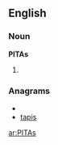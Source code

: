 {{also|pitas}}
==English==

===Noun===
'''PITAs'''

# {{plural of|[[PITA]]}}

===Anagrams===
* {{alphagram|aipst}}
* [[tapis#English|tapis]]

[[ar:PITAs]]